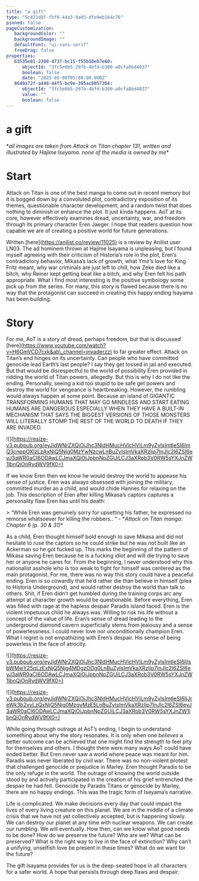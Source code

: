 ```yaml
---
title: "a gift"
type: "5c421d8f-fbf0-44a3-9a05-dfe9eb164c76"
pinned: false
pageCustomization: 
   backgroundColor: ""
   backgroundImage: ""
   defaultFont: "ui-sans-serif"
   freeDrag: false
properties: 
   63535e81-2300-473f-bc15-f55b50eb7e60: 
      objectId: "3fc5e0b5-297b-4bfd-b300-a0cfa8bd4037"
      boolean: false
      date: "2025-01-08T05:00:00.000Z"
   8649a72f-a448-44f5-bc9e-395ac8057364: 
      objectId: "3fc5e0b5-297b-4bfd-b300-a0cfa8bd4037"
      value: ""
      boolean: false
---
```


# a gift

\*_all images are taken from Attack on Titan chapter 131, written and illustrated by Hajime Iseyama. none of the media is owned by me_\*

# Start

Attack on Titan is one of the best manga to come out in recent memory but it is bogged down by a convoluted plot, contradictory exposition of its themes, questionable character development, and a random twist that does nothing to diminish or enhance the plot. It just kinda happens. AoT at its core, however effectively examines dread, uncertainty, war, and freedom through its primary character Eren Jaeger. I hope that readers question how capable we are of creating a positive world for future generations.

Written \[here\]([https://anilist.co/review/11025)](https://anilist.co/review/11025\)) is a review by Anilist user LN03. The ad hominem thrown at Hajime Isayama is unpleasing, but I found myself agreeing with their criticism of Historia’s role in the plot, Eren’s contradictory behavior, Mikasa’s lack of growth, what Ymir’s love for King Fritz meant, why war criminals are just left to chill, how Zeke died like a bitch, why Reiner kept getting beat like a bitch, and why Eren felt his path appropriate. What I find most interesting is the positive symbology some pick up from the series. For many, this story is flawed because there is no way that the protagonist can succeed in creating this happy ending Isayama has been building.

# Story

For me, AoT is a story of dread, perhaps freedom, but that is discussed \[here\]([https://www.youtube.com/watch?v=H6GmVCD7cxk&ab\_channel=invaderzz)](https://www.youtube.com/watch?v=H6GmVCD7cxk&ab_channel=invaderzz\)) to far greater effect. Attack on Titan’s end hinges on its uncertainty. Can people who have committed genocide lead Earth’s last people? I say they get tossed in jail and executed. But that would be disrespectful to the world of possibility Eren provided in ridding the world of Titan powers, allegedly. But this is why I do not like the ending. Personally, seeing a kid too stupid to be safe get powers and destroy the world for vengeance is heartbreaking. However, the rumbling would always happen at some point. Because an island of GIGANTIC TRANSFORMING HUMANS THAT MAY GO MINDLESS AND START EATING HUMANS ARE DANGEROUS ESPECIALLY WHEN THEY HAVE A BUILT-IN MECHANISM THAT SAYS THE BIGGEST VERSIONS OF THOSE MONSTERS WILL LITERALLY STOMP THE REST OF THE WORLD TO DEATH IF THEY ARE INVADED.

!\[\]([https://resize-v3.pubpub.org/eyJidWNrZXQiOiJhc3NldHMucHVicHViLm9yZyIsImtleSI6ImQ3cnppOXlzLzAxNjQ5Njg0MzYwNzcwLnBuZyIsImVkaXRzIjp7InJlc2l6ZSI6eyJ3aWR0aCI6ODAwLCJmaXQiOiJpbnNpZGUiLCJ3aXRob3V0RW5sYXJnZW1lbnQiOnRydWV9fX0=)](https://resize-v3.pubpub.org/eyJidWNrZXQiOiJhc3NldHMucHVicHViLm9yZyIsImtleSI6ImQ3cnppOXlzLzAxNjQ5Njg0MzYwNzcwLnBuZyIsImVkaXRzIjp7InJlc2l6ZSI6eyJ3aWR0aCI6ODAwLCJmaXQiOiJpbnNpZGUiLCJ3aXRob3V0RW5sYXJnZW1lbnQiOnRydWV9fX0=\))

If we know Eren then we know he would destroy the world to appease his sense of justice. Eren was always obsessed with joining the military, committed murder as a child, and would chide Hannes for relaxing on the job. This description of Eren after killing Mikasa’s captors captures a personality flaw Eren has until his death:

\> “While Eren was genuinely sorry for upsetting his father, he expressed no remorse whatsoever for killing the robbers.. “ - \*_Attack on Titan manga: Chapter 6 (p. 30 & 31)_\*

As a child, Eren thought himself bold enough to save Mikasa and did not hesitate to ruse the captors so he could strike but he was not built like an Ackerman so he got fucked up. This marks the beginning of the pattern of Mikasa saving Eren because he is a fucking idiot and will die trying to save her or anyone he cares for. From the beginning, I never understood why this nationalist asshole who is too weak to fight for himself was centered as the main protagonist. For me, there was no way this story could have a peaceful ending. Eren is so cowardly that he’d rather die than believe in himself (plea to Historia Underground), and would rather destroy the world than talk to others. Shit, if Eren didn’t get humbled during the training corps arc any attempt at character growth would be questionable. Before everything, Eren was filled with rage at the hapless despair Paradis island faced. Eren is the violent impetuous child he always was. Willing to risk his life without a concept of the value of life. Eran’s sense of dread leading to the underground diamond cavern superficially stems from jealousy and a sense of powerlessness. I could never love nor unconditionally champion Eren. What I regret is not empathizing with Eren’s despair. His sense of being powerless in the face of atrocity.

!\[\]([https://resize-v3.pubpub.org/eyJidWNrZXQiOiJhc3NldHMucHVicHViLm9yZyIsImtleSI6IjlsbWMwY25qLzExNjQ5Njg4MDgzODg0LnBuZyIsImVkaXRzIjp7InJlc2l6ZSI6eyJ3aWR0aCI6ODAwLCJmaXQiOiJpbnNpZGUiLCJ3aXRob3V0RW5sYXJnZW1lbnQiOnRydWV9fX0=)](https://resize-v3.pubpub.org/eyJidWNrZXQiOiJhc3NldHMucHVicHViLm9yZyIsImtleSI6IjlsbWMwY25qLzExNjQ5Njg4MDgzODg0LnBuZyIsImVkaXRzIjp7InJlc2l6ZSI6eyJ3aWR0aCI6ODAwLCJmaXQiOiJpbnNpZGUiLCJ3aXRob3V0RW5sYXJnZW1lbnQiOnRydWV9fX0=\))

!\[\]([https://resize-v3.pubpub.org/eyJidWNrZXQiOiJhc3NldHMucHVicHViLm9yZyIsImtleSI6IjJreWk3b2xyLzQxNjQ5Njg0MzgyMzE5LnBuZyIsImVkaXRzIjp7InJlc2l6ZSI6eyJ3aWR0aCI6ODAwLCJmaXQiOiJpbnNpZGUiLCJ3aXRob3V0RW5sYXJnZW1lbnQiOnRydWV9fX0=)](https://resize-v3.pubpub.org/eyJidWNrZXQiOiJhc3NldHMucHVicHViLm9yZyIsImtleSI6IjJreWk3b2xyLzQxNjQ5Njg0MzgyMzE5LnBuZyIsImVkaXRzIjp7InJlc2l6ZSI6eyJ3aWR0aCI6ODAwLCJmaXQiOiJpbnNpZGUiLCJ3aXRob3V0RW5sYXJnZW1lbnQiOnRydWV9fX0=\))

While going through outrage at AoT’s ending, I begin to understand something about why the story resonates. It is only when one _believes_ a better outcome can be achieved that one might find the strength to feel pity for themselves and others. I thought there were many ways AoT could have ended better. But Eren never saw a world where peace was meant for him. Paradis was never liberated by civil war. There was no non-violent protest that challenged genocide or prejudice in Marley. Eren thought Paradis to be the only refuge in the world. The outrage of knowing the world outside stood by and actively participated in the creation of his grief entrenched the despair he had felt. Genocide by Paradis Titans or genocide by Marley, there are no happy endings. This was the tragic form of Iseyama’s narrative.

Life is complicated. We make decisions every day that could impact the lives of every living creature on this planet. We are in the middle of a climate crisis that we have not yet collectively accepted, but is happening slowly. We can destroy our planet at any time with nuclear weapons. We can create our rumbling. We will eventually. How then, can we know what good needs to be done? How do we preserve the future? Who are we? What can be preserved? What is the right way to live in the face of extinction? Why can’t a unifying, unselfish love be present in these times? What do we want for the future?

The gift Isayama provides for us is the deep-seated hope in all characters for a safer world. A hope that persists through deep flaws and despair.

